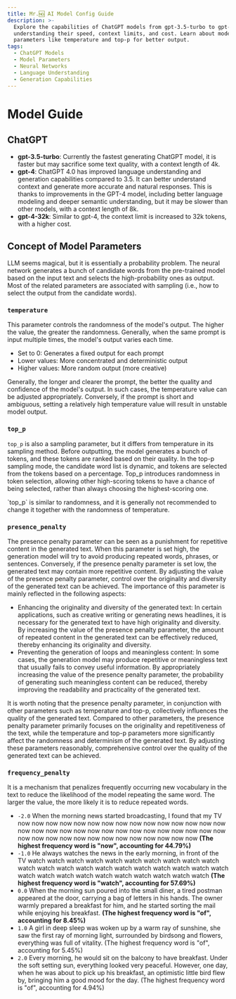 ```yaml
---
title: Mr.🆖 AI Model Config Guide
description: >-
  Explore the capabilities of ChatGPT models from gpt-3.5-turbo to gpt-4-32k,
  understanding their speed, context limits, and cost. Learn about model
  parameters like temperature and top-p for better output.
tags:
  - ChatGPT Models
  - Model Parameters
  - Neural Networks
  - Language Understanding
  - Generation Capabilities
---
```


# Model Guide

## ChatGPT

- **gpt-3.5-turbo**: Currently the fastest generating ChatGPT model, it is faster but may sacrifice some text quality, with a context length of 4k.
- **gpt-4**: ChatGPT 4.0 has improved language understanding and generation capabilities compared to 3.5. It can better understand context and generate more accurate and natural responses. This is thanks to improvements in the GPT-4 model, including better language modeling and deeper semantic understanding, but it may be slower than other models, with a context length of 8k.
- **gpt-4-32k**: Similar to gpt-4, the context limit is increased to 32k tokens, with a higher cost.

## Concept of Model Parameters

LLM seems magical, but it is essentially a probability problem. The neural network generates a bunch of candidate words from the pre-trained model based on the input text and selects the high-probability ones as output. Most of the related parameters are associated with sampling (i.e., how to select the output from the candidate words).

### `temperature`

This parameter controls the randomness of the model's output. The higher the value, the greater the randomness. Generally, when the same prompt is input multiple times, the model's output varies each time.

- Set to 0: Generates a fixed output for each prompt
- Lower values: More concentrated and deterministic output
- Higher values: More random output (more creative)

<Callout>
  Generally, the longer and clearer the prompt, the better the quality and confidence of the model's
  output. In such cases, the temperature value can be adjusted appropriately. Conversely, if the
  prompt is short and ambiguous, setting a relatively high temperature value will result in unstable
  model output.
</Callout>

<br />

### `top_p`

`top_p` is also a sampling parameter, but it differs from temperature in its sampling method. Before outputting, the model generates a bunch of tokens, and these tokens are ranked based on their quality. In the top-p sampling mode, the candidate word list is dynamic, and tokens are selected from the tokens based on a percentage. Top\_p introduces randomness in token selection, allowing other high-scoring tokens to have a chance of being selected, rather than always choosing the highest-scoring one.

<Callout>
  `top_p` is similar to randomness, and it is generally not recommended to change it together with
  the randomness of temperature.
</Callout>

<br />

### `presence_penalty`

The presence penalty parameter can be seen as a punishment for repetitive content in the generated text. When this parameter is set high, the generation model will try to avoid producing repeated words, phrases, or sentences. Conversely, if the presence penalty parameter is set low, the generated text may contain more repetitive content. By adjusting the value of the presence penalty parameter, control over the originality and diversity of the generated text can be achieved. The importance of this parameter is mainly reflected in the following aspects:

- Enhancing the originality and diversity of the generated text: In certain applications, such as creative writing or generating news headlines, it is necessary for the generated text to have high originality and diversity. By increasing the value of the presence penalty parameter, the amount of repeated content in the generated text can be effectively reduced, thereby enhancing its originality and diversity.
- Preventing the generation of loops and meaningless content: In some cases, the generation model may produce repetitive or meaningless text that usually fails to convey useful information. By appropriately increasing the value of the presence penalty parameter, the probability of generating such meaningless content can be reduced, thereby improving the readability and practicality of the generated text.

<Callout>
  It is worth noting that the presence penalty parameter, in conjunction with other parameters such
  as temperature and top-p, collectively influences the quality of the generated text. Compared to
  other parameters, the presence penalty parameter primarily focuses on the originality and
  repetitiveness of the text, while the temperature and top-p parameters more significantly affect
  the randomness and determinism of the generated text. By adjusting these parameters reasonably,
  comprehensive control over the quality of the generated text can be achieved.
</Callout>

### `frequency_penalty`

It is a mechanism that penalizes frequently occurring new vocabulary in the text to reduce the likelihood of the model repeating the same word. The larger the value, the more likely it is to reduce repeated words.

- `-2.0` When the morning news started broadcasting, I found that my TV now now now now now now now now now now now now now now now now now now now now now now now now now now now now now now now now now now now now now now now now now now now **(The highest frequency word is "now", accounting for 44.79%)**
- `-1.0` He always watches the news in the early morning, in front of the TV watch watch watch watch watch watch watch watch watch watch watch watch watch watch watch watch watch watch watch watch watch watch watch watch watch watch watch watch watch watch watch **(The highest frequency word is "watch", accounting for 57.69%)**
- `0.0` When the morning sun poured into the small diner, a tired postman appeared at the door, carrying a bag of letters in his hands. The owner warmly prepared a breakfast for him, and he started sorting the mail while enjoying his breakfast. **(The highest frequency word is "of", accounting for 8.45%)**
- `1.0` A girl in deep sleep was woken up by a warm ray of sunshine, she saw the first ray of morning light, surrounded by birdsong and flowers, everything was full of vitality. (The highest frequency word is "of", accounting for 5.45%)
- `2.0` Every morning, he would sit on the balcony to have breakfast. Under the soft setting sun, everything looked very peaceful. However, one day, when he was about to pick up his breakfast, an optimistic little bird flew by, bringing him a good mood for the day.  (The highest frequency word is "of", accounting for 4.94%)
